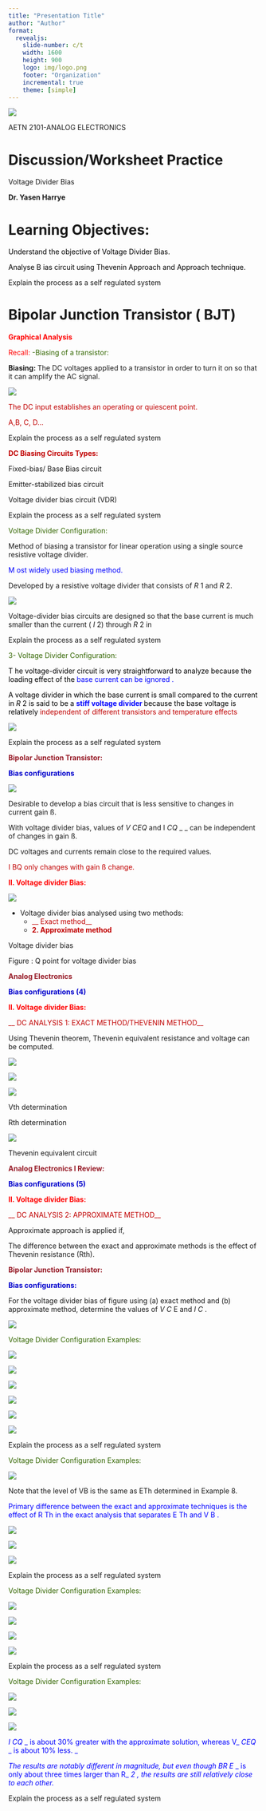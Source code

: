 ```yaml
---
title: "Presentation Title"
author: "Author"
format: 
  revealjs:
    slide-number: c/t
    width: 1600
    height: 900
    logo: img/logo.png
    footer: "Organization"
    incremental: true
    theme: [simple]
---
```

![](end-of-transistor-biasing-problems-img/end-of-transistor-biasing-problems_0.png)

AETN 2101\-ANALOG  ELECTRONICS

# Discussion/Worksheet Practice

Voltage Divider Bias

__Dr\. Yasen Harrye__

# Learning Objectives:

<span style="color:#000000">Understand the objective of Voltage Divider Bias\.</span>

<span style="color:#000000">Analyse </span>  <span style="color:#000000">B</span>  <span style="color:#000000">ias circuit using Thevenin Approach and Approach technique\.</span>

::: {.notes}

Explain the process as a self regulated system

:::

# Bipolar Junction Transistor ( BJT)

<span style="color:#ff0000"> __Graphical Analysis __ </span>

<span style="color:#ff0000">Recall:</span>  <span style="color:#336600">\-Biasing of a transistor:</span>

__Biasing: __ The DC voltages applied to a transistor in order to turn it on so that it can amplify the AC signal\.

![](end-of-transistor-biasing-problems-img/end-of-transistor-biasing-problems_1.png)

<span style="color:#c00000">The DC input establishes an operating or quiescent point\.</span>

<span style="color:#c00000">A\,B\, C\, D… </span>

::: {.notes}

Explain the process as a self regulated system

:::

<span style="color:#c00000"> __DC Biasing Circuits Types:__ </span>

Fixed\-bias/ Base Bias circuit

Emitter\-stabilized bias circuit

Voltage divider bias circuit \(VDR\)

::: {.notes}

Explain the process as a self regulated system

:::

<span style="color:#336600">Voltage Divider Configuration:</span>

Method of biasing a transistor for linear operation using a single source resistive voltage divider\.

<span style="color:#0000ff">M</span>  <span style="color:#0000ff">ost widely used biasing method\.</span>

Developed by a resistive voltage divider that consists of  _R_ 1 and  _R_ 2\.

![](end-of-transistor-biasing-problems-img/end-of-transistor-biasing-problems_2.png)

Voltage\-divider bias circuits are designed so that the base current is much smaller than the current \( _I_ 2\) through  _R_ 2  in

::: {.notes}

Explain the process as a self regulated system

:::

<span style="color:#336600">3\- Voltage Divider Configuration:</span>

<span style="color:#000000">T</span>  <span style="color:#000000">he voltage\-divider circuit is very straightforward to </span>  <span style="color:#000000">analyze</span>  <span style="color:#000000"> because the loading effect of the </span>  <span style="color:#0000ff">base current can be ignored</span>  <span style="color:#0000ff">\. </span>

<span style="color:#000000">A voltage divider in which the base current is small compared to the current in </span>  <span style="color:#000000"> _R_ </span>  <span style="color:#000000">2 </span>  <span style="color:#000000">is said to be a </span>  <span style="color:#0000ff"> __stiff voltage divider __ </span>  <span style="color:#000000">because the base voltage is relatively </span>  <span style="color:#c00000">independent of different transistors and temperature effects</span>

![](end-of-transistor-biasing-problems-img/end-of-transistor-biasing-problems_3.png)

::: {.notes}

Explain the process as a self regulated system

:::

<span style="color:#961a26"> __Bipolar Junction Transistor:__ </span>

<span style="color:#0000cc"> __Bias configurations __ </span>

![](end-of-transistor-biasing-problems-img/end-of-transistor-biasing-problems_4.png)

Desirable to develop a bias circuit that is less sensitive to changes in current gain ß\.

With voltage divider bias\,  values of  _V_  _CEQ _  and I _CQ_  _  _ can be independent of changes in gain ß\.

DC voltages and currents remain close to the required values\.

<span style="color:#c00000">I</span>  <span style="color:#c00000">BQ</span>  <span style="color:#c00000"> only changes with gain ß change\.</span>

<span style="color:#ff0000"> __II\.  Voltage divider Bias:__ </span>

![](end-of-transistor-biasing-problems-img/end-of-transistor-biasing-problems_5.png)



* Voltage divider bias analysed using two methods:
  * <span style="color:#c00000"> __   Exact method__ </span>
  * <span style="color:#c00000"> __2\. Approximate method__ </span>


Voltage divider bias

Figure :  Q point for voltage divider bias

<span style="color:#961a26"> __Analog Electronics__ </span>

<span style="color:#0000cc"> __Bias configurations \(4\)__ </span>

<span style="color:#ff0000"> __II\.  Voltage divider Bias:__ </span>

<span style="color:#c00000"> __ DC ANALYSIS 1:  EXACT METHOD/THEVENIN METHOD__ </span>

Using Thevenin theorem\, Thevenin equivalent resistance and voltage can be computed\.

![](end-of-transistor-biasing-problems-img/end-of-transistor-biasing-problems_6.png)

![](end-of-transistor-biasing-problems-img/end-of-transistor-biasing-problems_7.png)

![](end-of-transistor-biasing-problems-img/end-of-transistor-biasing-problems_8.png)

Vth determination

Rth determination

![](end-of-transistor-biasing-problems-img/end-of-transistor-biasing-problems_9.png)

Thevenin equivalent circuit

<span style="color:#961a26"> __Analog Electronics  I  Review:__ </span>

<span style="color:#0000cc"> __Bias configurations \(5\)__ </span>

<span style="color:#ff0000"> __II\.  Voltage divider Bias:__ </span>

<span style="color:#c00000"> __ DC ANALYSIS 2:  APPROXIMATE  METHOD__ </span>

Approximate approach is applied if\,

The difference between the exact and approximate methods is the effect of  Thevenin resistance \(Rth\)\.

<span style="color:#961a26"> __Bipolar Junction Transistor:__ </span>

<span style="color:#0000cc"> __Bias configurations:__ </span>

For the voltage divider bias of  figure using  \(a\) exact method and \(b\) approximate method\, determine the values of   _V_  _C_ E and  _I_  _C_ \.

![](end-of-transistor-biasing-problems-img/end-of-transistor-biasing-problems_10.png)

<span style="color:#336600">Voltage Divider Configuration Examples:</span>

![](end-of-transistor-biasing-problems-img/end-of-transistor-biasing-problems_11.png)

![](end-of-transistor-biasing-problems-img/end-of-transistor-biasing-problems_12.png)

![](end-of-transistor-biasing-problems-img/end-of-transistor-biasing-problems_13.png)

![](end-of-transistor-biasing-problems-img/end-of-transistor-biasing-problems_14.png)

![](end-of-transistor-biasing-problems-img/end-of-transistor-biasing-problems_15.png)

![](end-of-transistor-biasing-problems-img/end-of-transistor-biasing-problems_16.png)

::: {.notes}

Explain the process as a self regulated system

:::

<span style="color:#336600">Voltage Divider Configuration Examples:</span>

![](end-of-transistor-biasing-problems-img/end-of-transistor-biasing-problems_17.png)

Note that the level of VB is the same as ETh determined in Example 8\.

<span style="color:#0000ff">Primary difference between the exact and approximate techniques is the effect of </span>  <span style="color:#0000ff">R</span>  <span style="color:#0000ff">Th</span>  <span style="color:#0000ff"> in the exact analysis that separates </span>  <span style="color:#0000ff">E</span>  <span style="color:#0000ff">Th</span>  <span style="color:#0000ff"> and V</span>  <span style="color:#0000ff">B</span>  <span style="color:#0000ff">\.</span>

![](end-of-transistor-biasing-problems-img/end-of-transistor-biasing-problems_18.png)

![](end-of-transistor-biasing-problems-img/end-of-transistor-biasing-problems_19.png)

![](end-of-transistor-biasing-problems-img/end-of-transistor-biasing-problems_20.png)

::: {.notes}

Explain the process as a self regulated system

:::

<span style="color:#336600">Voltage Divider Configuration Examples:</span>

![](end-of-transistor-biasing-problems-img/end-of-transistor-biasing-problems_21.png)

![](end-of-transistor-biasing-problems-img/end-of-transistor-biasing-problems_22.png)

![](end-of-transistor-biasing-problems-img/end-of-transistor-biasing-problems_23.png)

![](end-of-transistor-biasing-problems-img/end-of-transistor-biasing-problems_24.png)

::: {.notes}

Explain the process as a self regulated system

:::

<span style="color:#336600">Voltage Divider Configuration Examples:</span>

![](end-of-transistor-biasing-problems-img/end-of-transistor-biasing-problems_25.png)

![](end-of-transistor-biasing-problems-img/end-of-transistor-biasing-problems_26.png)

![](end-of-transistor-biasing-problems-img/end-of-transistor-biasing-problems_27.png)

<span style="color:#0000ff"> _I_ </span>  <span style="color:#0000ff"> _CQ_ </span>  <span style="color:#0000ff"> _ is about 30% greater with the approximate solution\, whereas V_ </span>  <span style="color:#0000ff"> _CEQ_ </span>  <span style="color:#0000ff"> _ is about 10% less\. _ </span>

<span style="color:#0000ff"> _The results are notably different in magnitude\, but even though BR_ </span>  <span style="color:#0000ff"> _E_ </span>  <span style="color:#0000ff"> _ is only about three times larger than R_ </span>  <span style="color:#0000ff"> _2_ </span>  <span style="color:#0000ff"> _\, the results are still relatively close to each other\._ </span>

::: {.notes}

Explain the process as a self regulated system

:::

